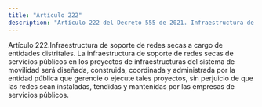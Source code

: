 ```yaml
---
title: "Artículo 222"
description: "Artículo 222 del Decreto 555 de 2021. Infraestructura de soporte de redes secas a cargo de entidades distritales."
---
```


Artículo 222.Infraestructura de soporte de redes secas a cargo de entidades distritales. La infraestructura de soporte de redes secas de servicios públicos en los proyectos de infraestructuras del sistema de movilidad será diseñada, construida, coordinada y administrada por la entidad pública que gerencie o ejecute tales proyectos, sin perjuicio de que las redes sean instaladas, tendidas y mantenidas por las empresas de servicios públicos.